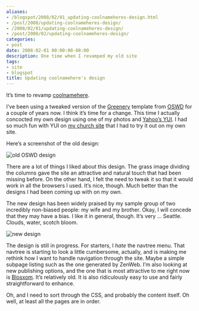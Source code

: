 ```yaml
---
aliases:
- /blogspot/2008/02/01_updating-coolnameheres-design.html
- /post/2008/updating-coolnameheres-design/
- /2008/02/01/updating-coolnameheres-design/
- /post/2008/02/updating-coolnameheres-design/
categories:
- post
date: 2008-02-01 00:00:00-08:00
description: One time when I revamped my old site
tags:
- site
- blogspot
title: Updating coolnamehere's design
---
```


It’s time to revamp [coolnamehere][coolnamehere].

[coolnamehere]: /tags/coolnamehere

I’ve been using a tweaked version of the
[Greenery](http://www.oswd.org/design/information/id/2448) template from
[OSWD](http://oswd.org) for a couple of years now. I think it’s time for
a change. This time I actually concocted my own design using one of my
photos and [Yahoo’s YUI](http://developer.yahoo.com/yui). I had so much
fun with YUI on [my church site](http://greenlakeumc.org) that I had to
try it out on my own site.

Here’s a screenshot of the old design:

![old OSWD design](@img/2008/coolnamehere-20080128.png)

There are a lot of things I liked about this design. The grass image
dividing the columns gave the site an attractive and natural touch that
had been missing before. On the other hand, I felt the need to tweak it
so that it would work in all the browsers I used. It’s nice, though.
Much better than the designs I had been coming up with on my own.

The new design has been widely praised by my sample group of two
incredibly non-biased people: my wife and my brother. Okay, I will
concede that they may have a bias. I like it in general, though. It’s
very … Seattle. Clouds, water, scotch bloom.

![new design](@img/2008/coolnamehere-2008-0128-2.png)

The design is still in progress. For starters, I *hate* the navtree
menu. That navtree is starting to look a little cumbersome, actually,
and is making me rethink how I want to handle navigation through the
site. Maybe a simple subpage listing such as the one generated by
ZenWeb. I’m also looking at new publishing options, and the one that is
most attractive to me right now is [Blosxom](http://www.blosxom.com).
It’s relatively old. It is also ridiculously easy to use and fairly
straightforward to enhance.

Oh, and I need to sort through the CSS, and probably the content itself.
Oh well, at least all the pages are in order.